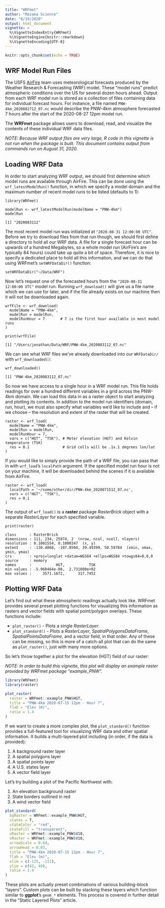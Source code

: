 ```yaml
---
title: "WRFmet"
author: "Mazama Science"
date: "8/19/2020"
output: html_document
vignette: >
  %\VignetteIndexEntry{WRFmet}
  %\VignetteEngine{knitr::rmarkdown}
  %\VignetteEncoding{UTF-8}
---
```


```r
knitr::opts_chunk$set(echo = TRUE)
```

## WRF Model Run Files

The USFS [AirFire](https://www.airfire.org) team uses meteorological forecasts 
produced by the Weather Research & Forecasting (WRF) model. These "model runs" 
predict atmospheric conditions over the US for several dozen hours ahead. Output
from each WRF model run is stored as a collection of files containing data for 
individual forecast hours. For instance, a file named `PNW-4km_2020082712_07.nc` 
would describe the PNW-4km atmosphere forecasted 7 hours after the start of the 
2020-08-27 12pm model run. 

The **WRFmet** package allows users to download, read, and visualize the 
contents of these individual WRF data files.

_NOTE:  Because WRF output files are very large, R code in this vignette is not 
run when the package is built. This document contains output from commands run 
on August 31, 2020._

## Loading WRF Data

In order to start analyzing WRF output, we should first determine which model 
runs are available through AirFire. This can be done using the 
`wrf_latestModelRun()` function, in which we specify a model domain and the 
maximum number of recent model runs to be listed (defaults to 1):

```
library(WRFmet)

modelRun <- wrf_latestModelRun(modelName = "PNW-4km")
modelRun
```

```
[1] "2020083112"
```

The most recent model run was initialized at 
`"2020-08-31 12:00:00 UTC"`. Before we try to download files from that run 
though, we should first define a directory to hold all our WRF data. A file for 
a single forecast hour can be upwards of a hundred Megabytes, so a whole model 
run (AirFire's are typically 84 hours) could take up quite a bit of space. 
Therefore, it is nice to specify a dedicated place to hold all this information, 
and we can do that using WRFmet's `setWRFDataDir()` function:

```
setWRFDataDir("~/Data/WRF")
```

Now let's request one of the forecasted hours from the 
`"2020-08-31 12:00:00 UTC"` model run. Running `wrf_download()` will give us 
a file name which we can use for later, and if the file already exists on our 
machine then it will not be downloaded again.

```
wrfFile <- wrf_download(
  modelName = "PNW-4km",
  modelRun = modelRun,
  modelRunHour = 7       # 7 is the first hour available in most model runs
)

print(wrfFile)
```

```
[1] "/Users/jonathan/Data/WRF/PNW-4km_2020083112_07.nc"
```

We can see what WRF files we've already downloaded into our `WRFDataDir/` with
`wrf_downloaded()`:

```
wrf_downloaded()
```

```
[1] "PNW-4km_2020083112_07.nc"
```

So now we have access to a single hour in a WRF model run. This file holds 
readings for over a hundred different variables in a grid across the PNW-4km 
domain. We can load this data in as a raster object to start analyzing and 
plotting its contents. In addition to the model run identifiers (domain, run, 
hour), we must also specify what variables we'd like to include and -- if we 
choose  --  the resolution and extent of the raster that will be created.

```
raster <- wrf_load(
  modelName = "PNW-4km",
  modelRun = modelRun,
  modelRunHour = 7,
  vars = c("HGT", "TSK"), # Meter elevation (HGT) and Kelvin temperature (TSK)
  res = 0.1               # Grid cells will be .1x.1 degrees lon/lat
)
```

If you would like to simply provide the path of a WRF file, you can pass that 
in with `wrf_load`'s `localPath` argument. If the specified model run hour is 
not on your machine, it will be downloaded behind the scenes if it is available
from AirFire.

```
raster <- wrf_load(
  localPath = '~/some/other/dir/PNW-4km_2020071512_07.nc',
  vars = c("HGT", "TSK"),
  res = 0.1
)
```

The output of `wrf_load()` is a **raster** package _RasterBrick_ object with 
a separate _RasterLayer_ for each specified variable.

```
print(raster)
```

```
class      : RasterBrick 
dimensions : 111, 234, 25974, 2  (nrow, ncol, ncell, nlayers)
resolution : 0.1001554, 0.1000347  (x, y)
extent     : -130.4868, -107.0504, 39.49399, 50.59784  (xmin, xmax, ymin, ymax)
crs        : +proj=longlat +datum=WGS84 +ellps=WGS84 +towgs84=0,0,0 
source     : memory
names      :           HGT,           TSK 
min values : -5.960464e-08,  2.731600e+02 
max values :     3571.1672,      317.7452 
```

## Plotting WRF Data

Let's find out what these atmospheric readings actually look like. WRFmet 
provides several preset plotting functions for visualizing this information as 
rasters and vector fields with spatial point/polygon overlays. These functions
include:

* `plot_raster()` - Plots a single _RasterLayer_.
* `plot_standard()` - Plots a _RasterLayer_, _SpatialPolygonsDataFrame_, 
_SpatialPointsDataFrame_, and a vector field, in that order. Any of these can be 
missing, so this is more of a catch-all plot that can do the same as 
`plot_raster()`, just with many more options.

So let's throw together a plot for the elevation (HGT) field of our raster:

_NOTE: In order to build this vignette, this plot will display an example raster
provided by WRFmet package "example_PNW"._

```r
library(WRFmet)
library(raster)

plot_raster(
  raster = WRFmet::example_PNW$HGT,
  title = "PNW-4km 2020-07-15 12pm - Hour 7",
  flab = "Elev (m)",
  ratio = 1.4
)
```

If we want to create a more complex plot, the `plot_standard()` function
provides a full-featured tool for visualizing WRF data and other spatial 
information. It builds a multi-layered plot including (in order, if the data is 
provided):

1. A background raster layer
2. A spatial polygons layer
3. A spatial points layer
4. A U.S. states layer
5. A vector field layer

Let's try building a plot of the Pacific Northwest with:

1. An elevation background raster
2. State borders outlined in red
3. A wind vector field

```r
plot_standard(
  bgRaster = WRFmet::example_PNW$HGT,
  states = T,
  stateColor = "red",
  stateFill = "transparent",
  uRaster = WRFmet::example_PNW$U10,
  vRaster = WRFmet::example_PNW$V10,
  arrowScale = 0.04,
  arrowHead = 0.03,
  title = "PNW-4km 2020-07-15 12pm - Hour 7",
  flab = "Elev (m)",
  xlim = c(-125, -111),
  ylim = c(42, 49),
  ratio = 1.4
)
```

These plots are actually preset combinations of various building-block "layers". 
Custom plots can be built by stacking these layers which function similar to 
**ggplot**'s `geom_*` elements. This process is covered in further detail in the 
"Static Layered Plots" article.

